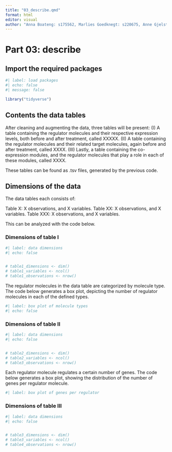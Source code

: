 ```yaml
---
title: "03_describe.qmd"
format: html
editor: visual
author: "Anna Boateng: s175562, Marlies Goedknegt: s220675, Anne Gjelstrup: s194530, Katja Jagd: s185395, Olivia Ronnenberg: s183359"
---
```


# Part 03: describe

## Import the required packages

```r

#| label: load packages
#| echo: false
#| message: false

library("tidyverse")

```

## Contents the data tables

After cleaning and augmenting the data, three tables will be present: (I) A table containing the regulator molecules and their respective expression levels, both before and after treatment, called XXXXX. (II) A table containing the regulator molecules and their related target molecules, again before and after treatment, called XXXX. (III) Lastly, a table containing the co-expression modules, and the regulator molecules that play a role in each of these modules, called XXXX.

These tables can be found as .tsv files, generated by the previous code.

## Dimensions of the data

The data tables each consists of:

Table X: X observations, and X variables. Table XX: X observations, and X variables. Table XXX: X observations, and X variables.

This can be analyzed with the code below.

### Dimensions of table I

```r

#| label: data dimensions
#| echo: false


# table1_dimensions <- dim()
# table1_variables <- ncol()
# table1_observations <- nrow()

```

The regulator molecules in the data table are categorized by molecule type. The code below generates a box plot, depicting the number of regulator molecules in each of the defined types.

```r

#| label: box plot of molecule types
#| echo: false


```

### Dimensions of table II

```r

#| label: data dimensions
#| echo: false


# table2_dimensions <- dim()
# table2_variables <- ncol()
# table3_observations <- nrow()

```

Each regulator molecule regulates a certain number of genes. The code below generates a box plot, showing the distribution of the number of genes per regulator molecule.

```r

#| label: box plot of genes per regulator

```

### Dimensions of table III

```r

#| label: data dimensions
#| echo: false


# table3_dimensions <- dim()
# table3_variables <- ncol()
# table4_observations <- nrow()

```
